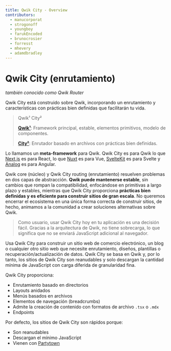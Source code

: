 ```yaml
---
title: Qwik City - Overview
contributors:
  - manucorporat
  - strogonoff
  - youngboy
  - farukEncoded
  - brunocrosier
  - forresst
  - mhevery
  - adamdbradley
---
```


# Qwik City (enrutamiento)

_también conocido como Qwik Router_

Qwik City está construido sobre Qwik, incorporando un enrutamiento y características con prácticas bien definidas que facilitarán tu vida.

> Qwik¹ City²
>
> [**Qwik¹**](/docs/(qwik)/index.mdx): Framework principal, estable, elementos primitivos, modelo de componentes.
>
> [**City²**](/docs/(qwikcity)/routing/index.mdx): Enrutador basado en archivos con prácticas bien definidas.

Lo llamamos un **meta-framework** para Qwik. Qwik City es para Qwik lo que [Next.js](https://nextjs.org/) es para React, lo que [Nuxt](https://nuxtjs.org/) es para Vue, [SvelteKit](https://kit.svelte.dev/) es para Svelte y [Analog](https://analogjs.org/) es para Angular.

Qwik core (núcleo) y Qwik City routing (enrutamiento) resuelven problemas en dos capas de abstracción. **Qwik puede mantenerse estable**, sin cambios que rompan la compatibilidad, enfocándose en primitivas a largo plazo y estables, mientras que Qwik City proporciona **prácticas bien definidas y es eficiente para construir sitios de gran escala**. No queremos encerrar el ecosistema en una única forma correcta de construir sitios, de hecho, animamos a la comunidad a crear soluciones alternativas sobre Qwik.

> Como usuario, usar Qwik City hoy en tu aplicación es una decisión fácil. Gracias a la arquitectura de Qwik, no tiene sobrecarga, lo que significa que no se enviará JavaScript adicional al navegador.

Usa Qwik City para construir un sitio web de comercio electrónico, un blog o cualquier otro sitio web que necesite enrutamiento, diseños, plantillas o recuperación/actualización de datos. Qwik City se basa en Qwik y, por lo tanto, los sitios de Qwik City son reanudables y solo descargan la cantidad mínima de JavaScript con carga diferida de granularidad fina.

Qwik City proporciona:

- Enrutamiento basado en directorios
- Layouts anidados
- Menús basados en archivos
- Elementos de navegación (breadcrumbs)
- Admite la creación de contenido con formatos de archivo `.tsx` o `.mdx`
- Endpoints

Por defecto, los sitios de Qwik City son rápidos porque:

- Son reanudables
- Descargan el mínimo JavaScript
- Vienen con [Partytown](https://partytown.builder.io)
